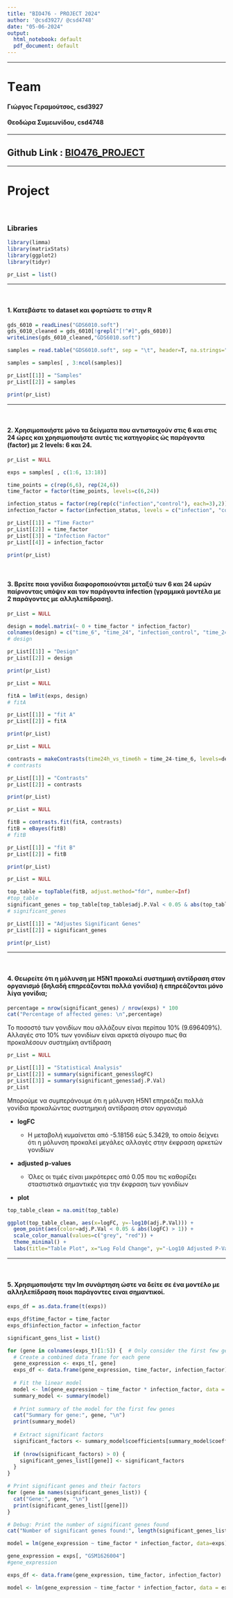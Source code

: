 ---
title: "BIO476 - PROJECT 2024"
author: '@csd3927/ @csd4748'
date: "05-06-2024"
output:
  html_notebook: default
  pdf_document: default
---

------------------------------------------------------------------------

# Τeam

#### Γιώργος Γεραμούτσος, csd3927

#### Θεοδώρα Συμεωνίδου, csd4748

------------------------------------------------------------------------

## Github Link : [BIO476_PROJECT](https://github.com/geoge31/BIO476_Project.git)

------------------------------------------------------------------------

# Project

<br>

### Libraries

```{r}
library(limma)
library(matrixStats)
library(ggplot2)
library(tidyr)
```

```{r}
pr_List = list()
```

------------------------------------------------------------------------

<br>

#### 1. Κατεβάστε το dataset και φορτώστε το στην R

```{r}
gds_6010 = readLines("GDS6010.soft")
gds_6010_cleaned = gds_6010[!grepl("[!^#]",gds_6010)]
writeLines(gds_6010_cleaned,"GDS6010.soft")

samples = read.table("GDS6010.soft", sep = "\t", header=T, na.strings="null")

samples = samples[ , 3:ncol(samples)]

pr_List[[1]] = "Samples"
pr_List[[2]] = samples

print(pr_List)
```

------------------------------------------------------------------------

<br>

#### 2. Χρησιμοποιήστε μόνο τα δείγματα που αντιστοιχούν στις 6 και στις 24 ώρες και χρησιμοποιήστε αυτές τις κατηγορίες ώς παράγοντα (factor) με 2 levels: 6 και 24. 

```{r}
pr_List = NULL

exps = samples[ , c(1:6, 13:18)]

time_points = c(rep(6,6), rep(24,6))
time_factor = factor(time_points, levels=c(6,24))

infection_status = factor(rep(rep(c("infection","control"), each=3),2))
infection_factor = factor(infection_status, levels = c("infection", "control"))

pr_List[[1]] = "Time Factor"
pr_List[[2]] = time_factor
pr_List[[3]] = "Infection Factor"
pr_List[[4]] = infection_factor

print(pr_List)
```

<br>

#### 3. Βρείτε ποια γονίδια διαφοροποιούνται μεταξύ των 6 και 24 ωρών παίρνοντας υπόψιν και τον παράγοντα infection (γραμμικά μοντέλα με 2 παράγοντες με αλληλεπίδραση). 

```{r}
pr_List = NULL

design = model.matrix(~ 0 + time_factor * infection_factor)
colnames(design) = c("time_6", "time_24", "infection_control", "time_24Xinfection_control")
# design

pr_List[[1]] = "Design"
pr_List[[2]] = design

print(pr_List)
```

```{r}
pr_List = NULL

fitA = lmFit(exps, design)
# fitA 

pr_List[[1]] = "fit A"
pr_List[[2]] = fitA

print(pr_List)
```

```{r}
pr_List = NULL

contrasts = makeContrasts(time24h_vs_time6h = time_24-time_6, levels=design)
# contrasts

pr_List[[1]] = "Contrasts"
pr_List[[2]] = contrasts

print(pr_List)
```

```{r}
pr_List = NULL

fitB = contrasts.fit(fitA, contrasts)
fitB = eBayes(fitB)
# fitB

pr_List[[1]] = "fit B"
pr_List[[2]] = fitB

print(pr_List)
```

```{r}
pr_List = NULL

top_table = topTable(fitB, adjust.method="fdr", number=Inf)
#top_table
significant_genes = top_table[top_table$adj.P.Val < 0.05 & abs(top_table$logFC) > 1, ]
# significant_genes

pr_List[[1]] = "Adjustes Significant Genes"
pr_List[[2]] = significant_genes

print(pr_List)
```

------------------------------------------------------------------------

<br>

#### 4. Θεωρείτε ότι η μόλυνση με H5N1 προκαλεί συστημική αντίδραση στον οργανισμό (δηλαδή επηρεάζονται πολλά γονίδια) ή επηρεάζονται μόνο λίγα γονίδια;

```{r}
percentage = nrow(significant_genes) / nrow(exps) * 100
cat("Percentage of affected genes: \n",percentage)

```

Το ποσοστό των γονιδίων που αλλάζουν είναι περίπου 10% (9.696409%). Αλλαγές στο 10% των γονιδίων είναι αρκετά σίγουρο πως θα προκαλέσουν συστημίκη αντίδραση

```{r}
pr_List = NULL

pr_List[[1]] = "Statistical Analysis"
pr_List[[2]] = summary(significant_genes$logFC)
pr_List[[3]] = summary(significant_genes$adj.P.Val)
pr_List
```

Μπορούμε να συμπεράνουμε ότι η μόλυνση Η5Ν1 επηρεάζει πολλά γονίδια προκαλώντας συστημηκιή αντίδραση στον οργανισμό

-   **logFC**

    -   Η μεταβολή κυμαίνεται από -5.18156 εώς 5.3429, το οποίο δείχνει ότι η μόλυνση προκαλεί μεγάλες αλλαγές στην έκφραση αρκετών γονιδίων

-   **adjusted p-values**

    -   Όλες οι τιμές είναι μικρότερες από 0.05 που τις καθορίζει σταστιστικά σημαντικές για την έκφραση των γονιδίων

-   **plot**

```{r}
top_table_clean = na.omit(top_table)

ggplot(top_table_clean, aes(x=logFC, y=-log10(adj.P.Val))) +
  geom_point(aes(color=adj.P.Val < 0.05 & abs(logFC) > 1)) +
  scale_color_manual(values=c("grey", "red")) +
  theme_minimal() +
  labs(title="Table Plot", x="Log Fold Change", y="-Log10 Adjusted P-Value")
```

------------------------------------------------------------------------

<br>

#### 5. Χρησιμοποιήστε την lm συνάρτηση ώστε να δείτε σε ένα μοντέλο με αλληλεπίδραση ποιοι παράγοντες ειναι σημαντικοί.

```{r}
exps_df = as.data.frame(t(exps))

exps_df$time_factor = time_factor
exps_df$infection_factor = infection_factor
```

```{r}
significant_gens_list = list()

for (gene in colnames(exps_t)[1:5]) {  # Only consider the first few genes for debugging
  # Create a combined data frame for each gene
  gene_expression <- exps_t[, gene]
  exps_df <- data.frame(gene_expression, time_factor, infection_factor)
  
  # Fit the linear model
  model <- lm(gene_expression ~ time_factor * infection_factor, data = exps_df)
  summary_model <- summary(model)
  
  # Print summary of the model for the first few genes
  cat("Summary for gene:", gene, "\n")
  print(summary_model)
  
  # Extract significant factors
  significant_factors <- summary_model$coefficients[summary_model$coefficients[, "Pr(>|t|)"] < 0.05, ]
  
  if (nrow(significant_factors) > 0) {
    significant_genes_list[[gene]] <- significant_factors
  }
}

# Print significant genes and their factors
for (gene in names(significant_genes_list)) {
  cat("Gene:", gene, "\n")
  print(significant_genes_list[[gene]])
}

# Debug: Print the number of significant genes found
cat("Number of significant genes found:", length(significant_genes_list), "\n")

```

```{r}
model = lm(gene_expression ~ time_factor * infection_factor, data=exps)
```

```{r}

gene_expression = exps[, "GSM1626004"]
#gene_expression

exps_df <- data.frame(gene_expression, time_factor, infection_factor)

model <- lm(gene_expression ~ time_factor * infection_factor, data = exps_df)

```
